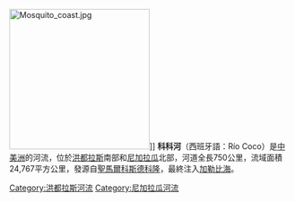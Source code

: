 [[File:Mosquito_coast.jpg|250px]]]]
'''科科河'''（西班牙語：Río Coco）是[[中美洲|中美洲]]的河流，位於[[洪都拉斯|洪都拉斯]]南部和[[尼加拉瓜|尼加拉瓜]]北部，河道全長750公里，流域面積24,767平方公里，發源自[[聖馬爾科斯德科隆|聖馬爾科斯德科隆]]，最終注入[[加勒比海|加勒比海]]。

{{Honduras-geo-stub}}
{{Nicaragua-geo-stub}}
[[Category:洪都拉斯河流|Category:洪都拉斯河流]]
[[Category:尼加拉瓜河流|Category:尼加拉瓜河流]]